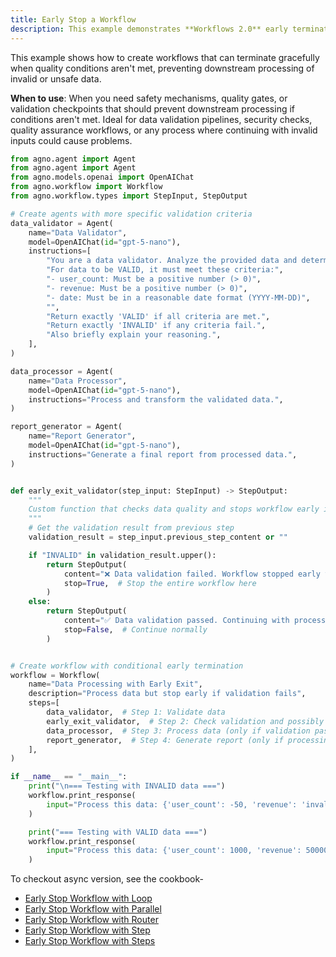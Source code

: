 ```yaml
---
title: Early Stop a Workflow
description: This example demonstrates **Workflows 2.0** early termination of a running workflow.
---
```


This example shows how to create workflows that can terminate 
gracefully when quality conditions aren't met, preventing downstream processing of 
invalid or unsafe data.

**When to use**: When you need safety mechanisms, quality gates, or validation checkpoints 
that should prevent downstream processing if conditions aren't met. Ideal for data 
validation pipelines, security checks, quality assurance workflows, or any process where 
continuing with invalid inputs could cause problems.

```python early_stop_workflow_with_agents.py
from agno.agent import Agent
from agno.agent import Agent
from agno.models.openai import OpenAIChat
from agno.workflow import Workflow
from agno.workflow.types import StepInput, StepOutput

# Create agents with more specific validation criteria
data_validator = Agent(
    name="Data Validator",
    model=OpenAIChat(id="gpt-5-nano"),
    instructions=[
        "You are a data validator. Analyze the provided data and determine if it's valid.",
        "For data to be VALID, it must meet these criteria:",
        "- user_count: Must be a positive number (> 0)",
        "- revenue: Must be a positive number (> 0)",
        "- date: Must be in a reasonable date format (YYYY-MM-DD)",
        "",
        "Return exactly 'VALID' if all criteria are met.",
        "Return exactly 'INVALID' if any criteria fail.",
        "Also briefly explain your reasoning.",
    ],
)

data_processor = Agent(
    name="Data Processor",
    model=OpenAIChat(id="gpt-5-nano"),
    instructions="Process and transform the validated data.",
)

report_generator = Agent(
    name="Report Generator",
    model=OpenAIChat(id="gpt-5-nano"),
    instructions="Generate a final report from processed data.",
)


def early_exit_validator(step_input: StepInput) -> StepOutput:
    """
    Custom function that checks data quality and stops workflow early if invalid
    """
    # Get the validation result from previous step
    validation_result = step_input.previous_step_content or ""

    if "INVALID" in validation_result.upper():
        return StepOutput(
            content="❌ Data validation failed. Workflow stopped early to prevent processing invalid data.",
            stop=True,  # Stop the entire workflow here
        )
    else:
        return StepOutput(
            content="✅ Data validation passed. Continuing with processing...",
            stop=False,  # Continue normally
        )


# Create workflow with conditional early termination
workflow = Workflow(
    name="Data Processing with Early Exit",
    description="Process data but stop early if validation fails",
    steps=[
        data_validator,  # Step 1: Validate data
        early_exit_validator,  # Step 2: Check validation and possibly stop early
        data_processor,  # Step 3: Process data (only if validation passed)
        report_generator,  # Step 4: Generate report (only if processing completed)
    ],
)

if __name__ == "__main__":
    print("\n=== Testing with INVALID data ===")
    workflow.print_response(
        input="Process this data: {'user_count': -50, 'revenue': 'invalid_amount', 'date': 'bad_date'}"
    )

    print("=== Testing with VALID data ===")
    workflow.print_response(
        input="Process this data: {'user_count': 1000, 'revenue': 50000, 'date': '2024-01-15'}"
    )
```

To checkout async version, see the cookbook-
- [Early Stop Workflow with Loop](https://github.com/agno-agi/agno/tree/main/cookbook/workflows/06_advanced_concepts/02_early_stopping/early_stop_workflow_with_loop.py)
- [Early Stop Workflow with Parallel](https://github.com/agno-agi/agno/tree/main/cookbook/workflows/06_advanced_concepts/02_early_stopping/early_stop_workflow_with_parallel.py)
- [Early Stop Workflow with Router](https://github.com/agno-agi/agno/tree/main/cookbook/workflows/06_advanced_concepts/02_early_stopping/early_stop_workflow_with_router.py)
- [Early Stop Workflow with Step](https://github.com/agno-agi/agno/tree/main/cookbook/workflows/06_advanced_concepts/02_early_stopping/early_stop_workflow_with_step.py)
- [Early Stop Workflow with Steps](https://github.com/agno-agi/agno/tree/main/cookbook/workflows/06_advanced_concepts/02_early_stopping/early_stop_workflow_with_steps.py)